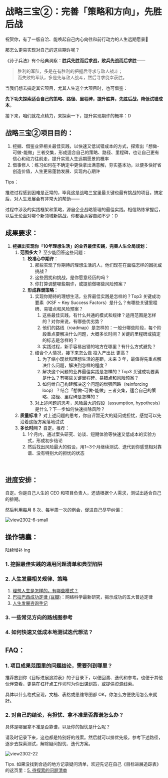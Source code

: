 # 战略三宝②：完善「策略和方向」，先胜后战

祝贺你，有了一版自洽、能唤起自己内心向往和前行动力的人生远期愿景🎉

那怎么更易实现对自己的这些期许呢？

 

《孙子兵法》有个经典洞察：**胜兵先胜而后求战，败兵先战而后求胜**——

> 胜利的军队，多是在有胜利的把握后寻求与敌人战斗；<br />
> 而失败的军队，多是先与敌人战斗，然后寻求侥幸获胜。

当我们想去搞定其它项目，尤其人生这个大项目时，也可借鉴：

**先下功夫探索适合自己的策略、路径、里程碑，提升胜算，先胜后战，降低试错成本**。



接下来，咱们就花点精力，来探索一下，提升实现期许的概率：D




## 战略三宝②项目目的：

1. 挖掘、借鉴业界相关最佳实践，以快速又低试错成本的方式，探索出「想做-可做-能做」三者交集，形成适合自己的策略、路径、里程碑，也让自己更有信心和动力往前走，提升实现人生远期愿景的概率
2. 借事修人：练习如何在不确定中更快拿出满意解，夯实基本功，以便多快好省创造价值，人生更易蓬勃发展、实现内心期许


Tips：

推进过程感到困难是正常的，毕竟这是战略三宝里最关键也最有挑战的项目。搞定后，对人生发展会有非常大的帮助——

过程中涉及的实践框架和策略，源自企业战略管理的最佳实践。相信熟练掌握后，以后无论面对哪个新领域新挑战，你都会从容自如不少：D

## 成果要求：



1. **挖掘出实现你「10年理想生活」的业界最佳实践，完善人生全局规划：**
   1. **范围多大？** 至少能回答这些问题：
      1. **校准心中期许**：
         1. 那些实现了你期待的理想生活的人，他们现在在面临怎样的困扰或挑战？
         2. 这些困扰和挑战，是你愿意经历的吗？
         3. 你打算调整哪些期许，或提前做哪些风险预案？
      2. **形成靠谱策略**：
         1. 实现你期待的理想生活，业界最佳实践是怎样的？Top3 关键成功要素（KSF ~ Key Success Factors）是什么？有哪些关键里程碑、易错点和风险预案？
            1. 这些最佳实践，有什么共通的模式和规律？适用范围是怎样的？对你来说，有哪些优劣势？
            2. 他们的路线（roadmap）是怎样的：一般分哪些阶段，每个阶段重点要解决什么问题，大概多长时间？关键的里程碑或搞定的标志是怎样的？
            3. 实践过程，新手容易出错的地方在哪里？有什么方式避免？
         2. 结合个人情况，接下来怎么做 投入产出比 更高？
            1. 为了缩小现状和理想生活的差距，未来 3 年，最值得先重点解决什么问题，解决到怎样的程度？
            2. 解决这个问题的业界最佳实践是怎样的？Top3 关键成功要素是什么？有哪些关键里程碑、易错点和风险预案？
            3. 如何给自己构建解决这个问题的增强回路（reinforcing loop）？结合「想做-可做-能做」三者交集，适合自己的策略、路径、里程碑是怎样的？
         3. 对上述问题的思考，风险最大的假设（assumption, hypothesis）是什么？下一步如何快速排除风险？
   2. **质量标准？** 对上述问题的思考，你自评暂无大的疑问或担忧，感觉可以先沿着这版方案落地试试
   3. **多长时间？** 自定。推荐：
      1. 1个月内，通过案头研究、访谈、短期体验等快速又低成本的实验方式，形成初步结论
      2. 然后找出风险最大的假设，用1~3个月继续测试、迭代到你感觉相对靠谱、没有特别大的担忧的状态

<br />

## 进度安排：

自定。你是自己人生的 CEO 和项目负责人，还请根据个人需求，测试出适合自己的排期。

然后利用每月 8 次、每半周一次的例会，促进自己尽早纠偏：

![view2302-6-small](https://cdn.sunnyhuang.net/share/view2302-6-small.png?x-oss-process=image/watermark,t_3,fill_1,padx_200,pady_200,text_6Zeq6Zeq5Lq655Sf,rotate_330 ':size=550')



## 操作锦囊：

陆续增补 ing 

### 1. 挖掘最佳实践的通用问题清单和典型陷阱
### 2. 人生发展相关规律、策略
   1. [理想人生是怎样的，有哪些模式？ ](/guides/model-idealife)
   2. [巴拉巴西成功定律 (豆瓣)](https://book.douban.com/subject/34901765/)：网络科学最新研究，揭示成功的五大普适定律
   3. [人生发展咨询手记](https://booka.openmindcloud.com/)
### 3. 一些常见方向的路线图参考
### 4. 如何快速又低成本地测试迭代想法？

## FAQ：

### 1. 项目成果范围里的问题结论，需要列到哪里？

推荐放到你《目标进展追踪表》的子目录下，以便回溯、迭代和参考。也便于其他伙伴查看，更易在杠杆点工作坊时为你出谋划策，或提供资源线索。

具体以什么格式呈现，文档、表格或思维导图都 OK，你怎么方便使用怎么来就好。

### 2. 对自己的结论，有担忧、拿不准是否靠谱怎么办？

具体是哪里拿不准是否靠谱，以及你的担忧是什么呢？

请及时记录下来，这也都是特别好的线索。然后就可以排优先级，参考下述路径，逐步去探索测试，解除疑问担忧、迭代方案。

 ![view2302-22](https://cdn.sunnyhuang.net/share/view2302-22.png ':size=650')

Tips. 如果没找到合适的地方记录疑问清单，欢迎先记在自己《目标进展追踪表》的这页里：[5. 待探索的问题清单](https://sunnylife.feishu.cn/wiki/wikcnXVeUoG1WkOUYcJ33kyIXxc?sheet=atO6nt)